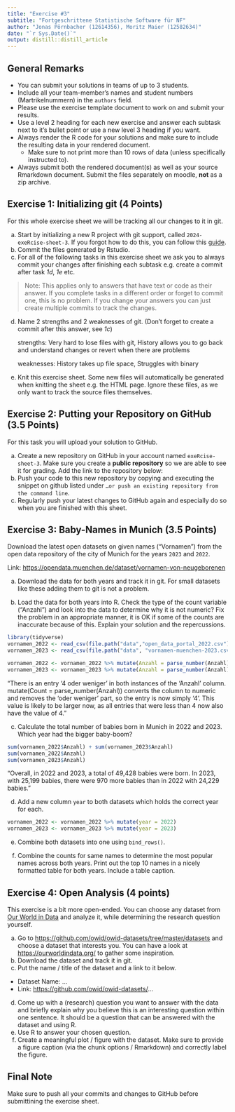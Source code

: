 ```yaml
---
title: "Exercise #3"
subtitle: "Fortgeschrittene Statistische Software für NF"
author: "Jonas Pörnbacher (12614356), Moritz Maier (12582634)"
date: "`r Sys.Date()`"
output: distill::distill_article
---
```


## General Remarks

-   You can submit your solutions in teams of up to 3 students.
-   Include all your team-member's names and student numbers
    (Martrikelnummern) in the `authors` field.
-   Please use the exercise template document to work on and submit your
    results.
-   Use a level 2 heading for each new exercise and answer each subtask
    next to it's bullet point or use a new level 3 heading if you want.
-   Always render the R code for your solutions and make sure to include
    the resulting data in your rendered document.
    -   Make sure to not print more than 10 rows of data (unless
        specifically instructed to).
-   Always submit both the rendered document(s) as well as your source
    Rmarkdown document. Submit the files separately on moodle, **not**
    as a zip archive.

## Exercise 1: Initializing git (4 Points)

For this whole exercise sheet we will be tracking all our changes to it
in git.

a)  Start by initializing a new R project with git support, called
    `2024-exeRcise-sheet-3`. If you forgot how to do this, you can
    follow this
    [guide](https://malikaihle.github.io/Introduction-RStudio-Git-GitHub/rstudio_project.html).
b)  Commit the files generated by Rstudio.
c)  For all of the following tasks in this exercise sheet we ask you to
    always commit your changes after finishing each subtask e.g. create
    a commit after task *1d*, *1e* etc.

> Note: This applies only to answers that have text or code as their
> answer. If you complete tasks in a different order or forget to commit
> one, this is no problem. If you change your answers you can just
> create multiple commits to track the changes.

d)  Name 2 strengths and 2 weaknesses of git. (Don't forget to create a
    commit after this answer, see *1c*)
    
    strengths:
    Very hard to lose files with git,
    History allows you to go back and understand changes or revert when there are problems
    
    weaknesses:
    History takes up file space,
    Struggles with binary
    
    
e)  Knit this exercise sheet. Some new files will automatically be
    generated when knitting the sheet e.g. the HTML page. Ignore these
    files, as we only want to track the source files themselves.

## Exercise 2: Putting your Repository on GitHub (3.5 Points)

For this task you will upload your solution to GitHub.

a)  Create a new repository on GitHub in your account named
    `exeRcise-sheet-3`. Make sure you create a **public repository** so
    we are able to see it for grading. Add the link to the repository
    below:
b)  Push your code to this new repository by copying and executing the
    snippet on github listed under
    `…or push an existing repository from the command line`.
c)  Regularly push your latest changes to GitHub again and especially do
    so when you are finished with this sheet.

## Exercise 3: Baby-Names in Munich (3.5 Points)

Download the latest open datasets on given names ("Vornamen") from the
open data repository of the city of Munich for the years `2023` and
`2022`.

Link: <https://opendata.muenchen.de/dataset/vornamen-von-neugeborenen>

a)  Download the data for both years and track it in git. For small
    datasets like these adding them to git is not a problem.

b)  Load the data for both years into R. Check the type of the count
    variable ("Anzahl") and look into the data to determine why it is
    not numeric? Fix the problem in an appropriate manner, it is OK if
    some of the counts are inaccurate because of this. Explain your
    solution and the repercussions.
    
```r
library(tidyverse)
vornamen_2022 <- read_csv(file.path("data","open_data_portal_2022.csv"))
vornamen_2023 <- read_csv(file.path("data", "vornamen-muenchen-2023.csv"))

vornamen_2022 <- vornamen_2022 %>% mutate(Anzahl = parse_number(Anzahl))
vornamen_2023 <- vornamen_2023 %>% mutate(Anzahl = parse_number(Anzahl))

```
"There is an entry '4 oder weniger' in both instances of the 'Anzahl' column. mutate(Count = parse_number(Anzahl)) converts the column to numeric and removes the 'oder weniger' part, so the entry is now simply '4'. This value is likely to be larger now, as all entries that were less than 4 now also have the value of 4."

c)  Calculate the total number of babies born in Munich in 2022
    and 2023. Which year had the bigger baby-boom?

```r
sum(vornamen_2022$Anzahl) + sum(vornamen_2023$Anzahl)
sum(vornamen_2022$Anzahl)
sum(vornamen_2023$Anzahl)
```
"Overall, in 2022 and 2023, a total of 49,428 babies were born. In 2023, with 25,199 babies, there were 970 more babies than in 2022 with 24,229 babies."

d)  Add a new column `year` to both datasets which holds the correct
    year for each.

```r
vornamen_2022 <- vornamen_2022 %>% mutate(year = 2022)
vornamen_2023 <- vornamen_2023 %>% mutate(year = 2023)
```


e)  Combine both datasets into one using `bind_rows()`.

f)  Combine the counts for same names to determine the most popular
    names across both years. Print out the top 10 names in a nicely
    formatted table for both years. Include a table caption.

## Exercise 4: Open Analysis (4 points)

This exercise is a bit more open-ended. You can choose any dataset from
[Our World in Data](https://ourworldindata.org/) and analyze it, while
determining the research question yourself.

a)  Go to <https://github.com/owid/owid-datasets/tree/master/datasets>
    and choose a dataset that interests you. You can have a look at
    <https://ourworldindata.org/> to gather some inspiration.
b)  Download the dataset and track it in git.
c)  Put the name / title of the dataset and a link to it below.

-   Dataset Name: ...
-   Link: <https://github.com/owid/owid-datasets/>...

d)  Come up with a (research) question you want to answer with the data
    and briefly explain why you believe this is an interesting question
    within one sentence. It should be a question that can be answered
    with the dataset and using R.
e)  Use R to answer your chosen question.
f)  Create a meaningful plot / figure with the dataset. Make sure to
    provide a figure caption (via the chunk options / Rmarkdown) and
    correctly label the figure.

## Final Note

Make sure to push all your commits and changes to GitHub before
submittining the exercise sheet.
